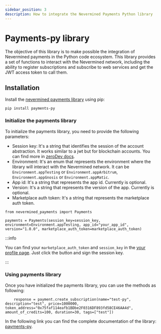 ```yaml
---
sidebar_position: 3
description: How to integrate the Nevermined Payments Python library
---
```


# Payments-py library

The objective of this library is to make possible the integration of Nevermined payments in the Python code ecosystem. This library provides a set of functions to interact with the Nevermined network, including the ability to register subscriptions and subscribe to web services and get the JWT access token to call them.

## Installation

Install the [nevermined payments library](https://pypi.org/project/payments-py/) using pip:

```
pip install payments-py
```

### Initialize the payments library

To initialize the payments library, you need to provide the following parameters:

- Session key: It's a string that identifies the session of the account abstraction. It works similar to a jwt but for blockchain accounts. You can find more in [zeroDev docs](https://docs.zerodev.app/sdk/plugins/session-keys).
- Environment: It's an enum that represents the environment where the library will interact with the Nevermined network. It can be `Environment.appTesting` or `Environment.appArbitrum`, `Environment.appGnosis` or `Environment.appMatic`.
- App id: It's a string that represents the app id. Currently is optional.
- Version: It's a string that represents the version of the app. Currently is optional.
- Marketplace auth token: It's a string that represents the marketplace auth token.

```
from nevermined_payments import Payments

payments = Payments(session_key=session_key, environment=Environment.appTesting, app_id="your_app_id", version="1.0.0", marketplace_auth_token=marketplace_auth_token)

```

:::info

You can find your `marketplace_auth_token` and `session_key` in the [your profile page](https://testing.nevermined.app/en.account). Just click the button and sign the session key.

:::

### Using payments library

Once you have initialized the payments library, you can use the methods as following:


```
    response = payment.create_subscription(name="test-py", description="test", price=1000000, token_address="0x75faf114eafb1BDbe2F0316DF893fd58CE46AA4d", amount_of_credits=100, duration=30, tags=["test"])
```

In the following link you can find the complete documentation of the library: [payments-py](https://nevermined-io.github.io/payments-py/). 

